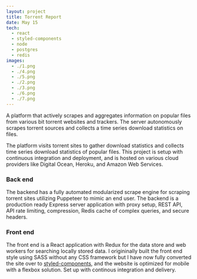 ```yaml
---
layout: project
title: Torrent Report
date: May 15
tech:
  - react
  - styled-components
  - node
  - postgres
  - redis
images:
  - ./1.png
  - ./4.png
  - ./5.png
  - ./2.png
  - ./3.png
  - ./6.png
  - ./7.png
---
```


A platform that actively scrapes and aggregates information on popular files from various bit torrent websites and trackers.
The server autonomously scrapes torrent sources and collects a time series download statistics on files.

The platform visits torrent sites to gather download statistics and collects time series download statistics of popular files.
This project is setup with continuous integration and deployment, and is hosted on various cloud providers like Digital Ocean, Heroku, and Amazon Web Services.

### Back end

The backend has a fully automated modularized scrape engine for scraping torrent sites utilizing Puppeteer to mimic an end user.
The backend is a production ready Express server application with proxy setup, REST API, API rate limiting, compression, Redis cache of complex queries, and secure headers.

### Front end

The front end is a React application with Redux for the data store and web workers for searching locally stored data.
I origininally built the front end style using SASS without any CSS framework but I have now fully converted the site over to [styled-components](https://www.styled-components.com/), and the website is optimized for mobile with a flexbox solution.
Set up with continous integration and delivery.
